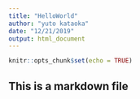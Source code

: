 ```yaml
---
title: "HelloWorld"
author: "yuto kataoka"
date: "12/21/2019"
output: html_document
---
```


```r
knitr::opts_chunk$set(echo = TRUE)
```

## This is a markdown file
